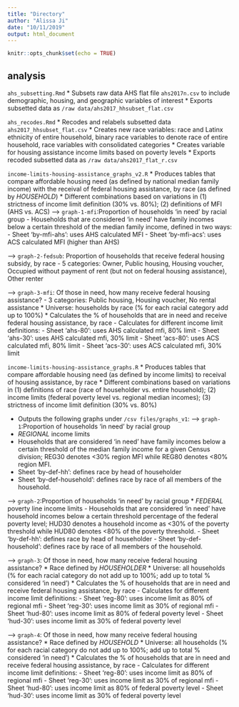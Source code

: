 ```yaml
---
title: "Directory"
author: "Alissa Ji"
date: "10/11/2019"
output: html_document
---
```


```r
knitr::opts_chunk$set(echo = TRUE)
```

## analysis

`ahs_subsetting.Rmd`
* Subsets raw data AHS flat file `ahs2017n.csv` to include demographic, housing, and geographic variables of interest
* Exports subsetted data as `/raw data/ahs2017_hhsubset_flat.csv`


`ahs_recodes.Rmd`
* Recodes and relabels subsetted data `ahs2017_hhsubset_flat.csv`
* Creates new race variables: race and Latinx ethnicity of entire household, binary race variables to denote race of entire household, race variables with consolidated categories
* Creates variable for housing assistance income limits based on poverty levels
* Exports recoded subsetted data as `/raw data/ahs2017_flat_r.csv`


`income-limits-housing-assistance_graphs_v2.R`
* Produces tables that compare affordable housing need (as defined by national median family income) with the receival of federal housing assistance, by race (as defined by *HOUSEHOLD*)
* Different combinations based on variations in (1) strictness of income limit definition (30% vs. 80%); (2) definitions of MFI (AHS vs. ACS)
--> `graph-1-mfi`:Proportion of households 'in need' by racial group
- Households that are considered 'in need' have family incomes below a certain threshold of the median family income, defined in two ways:
- Sheet 'by-mfi-ahs': uses AHS calculated MFI
- Sheet 'by-mfi-acs': uses ACS calculated MFI (higher than AHS)

--> `graph-2-fedsub`: Proportion of households that receive federal housing subsidy, by race
- 5 categories: Owner, Public housing, Housing voucher, Occupied without payment of rent (but not on federal housing assistance), Other renter

--> `graph-3-mfi`: Of those in need, how many receive federal housing assistance?
- 3 categories: Public housing, Housing voucher, No rental assistance
* Universe: households by race (% for each racial category add up to 100%)
* Calculates the % of households that are in need and receive federal housing assistance, by race
- Calculates for different income limit definitions:
- Sheet 'ahs-80': uses AHS calculated mfi, 80% limit
- Sheet 'ahs-30': uses AHS calculated mfi, 30% limit
- Sheet 'acs-80': uses ACS calculated mfi, 80% limit
- Sheet 'acs-30': uses ACS calculated mfi, 30% limit


`income-limits-housing-assistance_graphs.R`
* Produces tables that compare affordable housing need (as defined by income limits) to receival of housing assistance, by race
* Different combinations based on variations in (1) definitions of race (race of householder vs. entire household); (2) income limits (federal poverty level vs. regional median incomes); (3) strictness of income limit definition (30% vs. 80%)

* Outputs the following graphs under `/csv files/graphs_v1`:
--> `graph-1`:Proportion of households 'in need' by racial group
* *REGIONAL* income limits
- Households that are considered 'in need' have family incomes below a certain threshold of the median family income for a given Census division; REG30 denotes <30% region MFI while REG80 denotes <80% region MFI.
- Sheet 'by-def-hh': defines race by head of householder
- Sheet 'by-def-household': defines race by race of all members of the household.

--> `graph-2`:Proportion of households 'in need' by racial group
* *FEDERAL* poverty line income limits
- Households that are considered 'in need' have household incomes below a certain threshold percentage of the federal poverty level; HUD30 denotes a household income as <30% of the poverty threshold while HUD80 denotes <80% of the poverty threshold.
- Sheet 'by-def-hh': defines race by head of householder
- Sheet 'by-def-household': defines race by race of all members of the household.

--> `graph-3`: Of those in need, how many receive federal housing assistance?
* Race defined by *HOUSEHOLDER*
* Universe: all households (% for each racial category do not add up to 100%; add up to total % considered 'in need')
* Calculates the % of households that are in need and receive federal housing assistance, by race
- Calculates for different income limit definitions:
- Sheet 'reg-80': uses income limit as 80% of regional mfi
- Sheet 'reg-30': uses income limit as 30% of regional mfi
- Sheet 'hud-80': uses income limit as 80% of federal poverty level
- Sheet 'hud-30': uses income limit as 30% of federal poverty level

--> `graph-4`: Of those in need, how many receive federal housing assistance?
* Race defined by *HOUSEHOLD*
* Universe: all households (% for each racial category do not add up to 100%; add up to total % considered 'in need')
* Calculates the % of households that are in need and receive federal housing assistance, by race
- Calculates for different income limit definitions:
- Sheet 'reg-80': uses income limit as 80% of regional mfi
- Sheet 'reg-30': uses income limit as 30% of regional mfi
- Sheet 'hud-80': uses income limit as 80% of federal poverty level
- Sheet 'hud-30': uses income limit as 30% of federal poverty level
